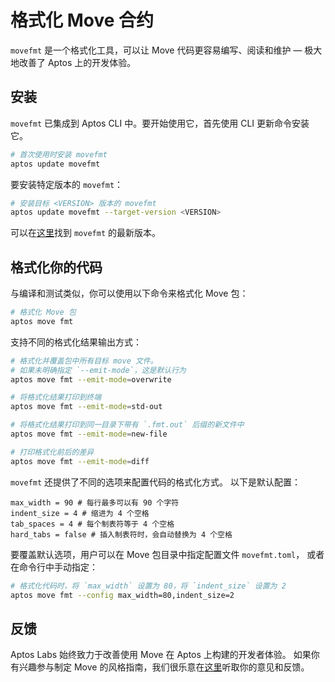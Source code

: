 # 格式化 Move 合约

`movefmt` 是一个格式化工具，可以让 Move 代码更容易编写、阅读和维护 — 极大地改善了 Aptos 上的开发体验。

## 安装

`movefmt` 已集成到 Aptos CLI 中。要开始使用它，首先使用 CLI 更新命令安装它。

```bash filename="Terminal"
# 首次使用时安装 movefmt
aptos update movefmt
```

要安装特定版本的 `movefmt`：

```bash filename="Terminal"
# 安装目标 <VERSION> 版本的 movefmt
aptos update movefmt --target-version <VERSION>
```

可以在[这里](https://github.com/movebit/movefmt/releases)找到 `movefmt` 的最新版本。

## 格式化你的代码

与编译和测试类似，你可以使用以下命令来格式化 Move 包：

```bash filename="Terminal"
# 格式化 Move 包
aptos move fmt
```

支持不同的格式化结果输出方式：

```bash filename="Terminal"
# 格式化并覆盖包中所有目标 move 文件。
# 如果未明确指定 `--emit-mode`，这是默认行为
aptos move fmt --emit-mode=overwrite

# 将格式化结果打印到终端
aptos move fmt --emit-mode=std-out

# 将格式化结果打印到同一目录下带有 `.fmt.out` 后缀的新文件中
aptos move fmt --emit-mode=new-file

# 打印格式化前后的差异
aptos move fmt --emit-mode=diff
```

`movefmt` 还提供了不同的选项来配置代码的格式化方式。
以下是默认配置：

```
max_width = 90 # 每行最多可以有 90 个字符
indent_size = 4 # 缩进为 4 个空格
tab_spaces = 4 # 每个制表符等于 4 个空格
hard_tabs = false # 插入制表符时，会自动替换为 4 个空格
```

要覆盖默认选项，用户可以在 Move 包目录中指定配置文件 `movefmt.toml`，
或者在命令行中手动指定：

```bash filename="Terminal"
# 格式化代码时，将 `max_width` 设置为 80，将 `indent_size` 设置为 2
aptos move fmt --config max_width=80,indent_size=2
```

## 反馈

Aptos Labs 始终致力于改善使用 Move 在 Aptos 上构建的开发者体验。
如果你有兴趣参与制定 Move 的风格指南，我们很乐意在[这里](https://github.com/movebit/movefmt/issues)听取你的意见和反馈。